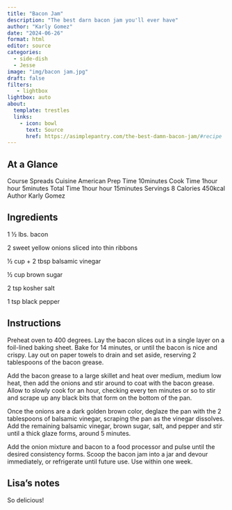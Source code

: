 ```yaml
---
title: "Bacon Jam"
description: "The best darn bacon jam you'll ever have"
author: "Karly Gomez"
date: "2024-06-26"
format: html
editor: source
categories:
  - side-dish
  - Jesse
image: "img/bacon jam.jpg"
draft: false
filters:
   - lightbox
lightbox: auto
about:
  template: trestles
  links:
    - icon: bowl
      text: Source
      href: https://asimplepantry.com/the-best-damn-bacon-jam/#recipe
---
```


## At a Glance 

Course Spreads
Cuisine American
Prep Time 10minutes
Cook Time 1hour hour 5minutes 
Total Time 1hour hour 15minutes
Servings 8
Calories 450kcal
Author Karly Gomez

## Ingredients

1 ½ lbs. bacon

2 sweet yellow onions sliced into thin ribbons

½ cup + 2 tbsp balsamic vinegar

½ cup brown sugar

2 tsp kosher salt

1 tsp black pepper

## Instructions

Preheat oven to 400 degrees. Lay the bacon slices out in a single layer on a foil-lined baking sheet. Bake for 14 minutes, or until the bacon is nice and crispy. Lay out on paper towels to drain and set aside, reserving 2 tablespoons of the bacon grease.

Add the bacon grease to a large skillet and heat over medium, medium low heat, then add the onions and stir around to coat with the bacon grease. Allow to slowly cook for an hour, checking every ten minutes or so to stir and scrape up any black bits that form on the bottom of the pan.

Once the onions are a dark golden brown color, deglaze the pan with the 2 tablespoons of balsamic vinegar, scraping the pan as the vinegar dissolves. Add the remaining balsamic vinegar, brown sugar, salt, and pepper and stir until a thick glaze forms, around 5 minutes.

Add the onion mixture and bacon to a food processor and pulse until the desired consistency forms. Scoop the bacon jam into a jar and devour immediately, or refrigerate until future use. Use within one week.

## Lisa's notes

So delicious! 
